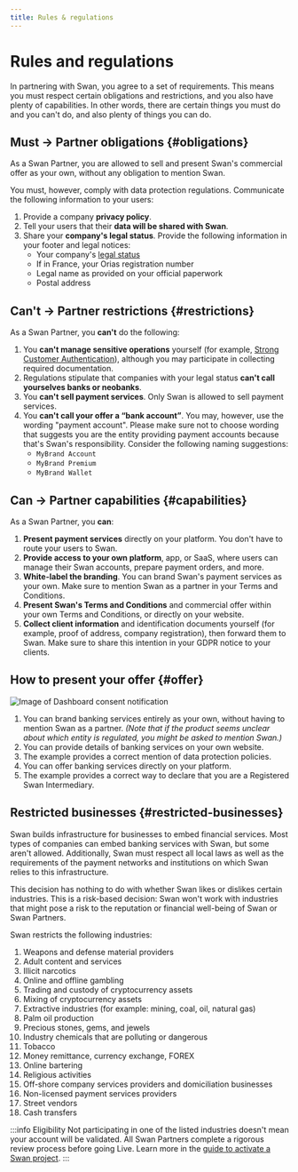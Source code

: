 ```yaml
---
title: Rules & regulations
---
```


# Rules and regulations

In partnering with Swan, you agree to a set of requirements.
This means you must respect certain obligations and restrictions, and you also have plenty of capabilities.
In other words, there are certain things you must do and you can't do, and also plenty of things you can do.

## Must → Partner obligations {#obligations}

As a Swan Partner, you are allowed to sell and present Swan's commercial offer as your own, without any obligation to mention Swan.

You must, however, comply with data protection regulations.
Communicate the following information to your users:

1. Provide a company **privacy policy**.
1. Tell your users that their **data will be shared with Swan**.
1. Share your **company's legal status**. Provide the following information in your footer and legal notices:
    - Your company's [legal status](../index.mdx#legal-status)
    - If in France, your Orias registration number 
    - Legal name as provided on your official paperwork
    - Postal address

## Can't → Partner restrictions {#restrictions}

As a Swan Partner, you **can't** do the following:

1. You **can't manage sensitive operations** yourself (for example, [Strong Customer Authentication](../../topics/users/consent/index.mdx#sca)), although you may participate in collecting required documentation.
1. Regulations stipulate that companies with your legal status **can't call yourselves banks or neobanks**.
1. You **can't sell payment services**. Only Swan is allowed to sell payment services.
1. You **can't call your offer a “bank account”**. You may, however, use the wording "payment account". Please make sure not to choose wording that suggests you are the entity providing payment accounts because that's Swan's responsibility. Consider the following naming suggestions:
    - `MyBrand Account`
    - `MyBrand Premium`
    - `MyBrand Wallet`

## Can → Partner capabilities {#capabilities}

As a Swan Partner, you **can**:

1. **Present payment services** directly on your platform. You don't have to route your users to Swan.
1. **Provide access to your own platform**, app, or SaaS, where users can manage their Swan accounts, prepare payment orders, and more.
1. **White-label the branding**. You can brand Swan's payment services as your own. Make sure to mention Swan as a partner in your Terms and Conditions.
1. **Present Swan's Terms and Conditions** and commercial offer within your own Terms and Conditions, or directly on your website.
1. **Collect client information** and identification documents yourself (for example, proof of address, company registration), then forward them to Swan. Make sure to share this intention in your GDPR notice to your clients.

## How to present your offer {#offer}

![Image of Dashboard consent notification](../../images/partnership/offer-example.png)

1. You can brand banking services entirely as your own, without having to mention Swan as a partner. *(Note that if the product seems unclear about which entity is regulated, you might be asked to mention Swan.)*
1. You can provide details of banking services on your own website.
1. The example provides a correct mention of data protection policies.
1. You can offer banking services directly on your platform.
1. The example provides a correct way to declare that you are a Registered Swan Intermediary.

## Restricted businesses {#restricted-businesses}

Swan builds infrastructure for businesses to embed financial services.
Most types of companies can embed banking services with Swan, but some aren't allowed.
Additionally, Swan must respect all local laws as well as the requirements of the payment networks and institutions on which Swan relies to this infrastructure.

This decision has nothing to do with whether Swan likes or dislikes certain industries.
This is a risk-based decision: Swan won't work with industries that might pose a risk to the reputation or financial well-being of Swan or Swan Partners.

Swan restricts the following industries:

1. Weapons and defense material providers
1. Adult content and services
1. Illicit narcotics
1. Online and offline gambling
1. Trading and custody of cryptocurrency assets
1. Mixing of cryptocurrency assets
1. Extractive industries (for example: mining, coal, oil, natural gas)
1. Palm oil production
1. Precious stones, gems, and jewels
1. Industry chemicals that are polluting or dangerous
1. Tobacco
1. Money remittance, currency exchange, FOREX
1. Online bartering
1. Religious activities
1. Off-shore company services providers and domiciliation businesses
1. Non-licensed payment services providers
1. Street vendors
1. Cash transfers

:::info Eligibility
Not participating in one of the listed industries doesn't mean your account will be validated.
All Swan Partners complete a rigorous review process before going Live.
Learn more in the [guide to activate a Swan project](../../topics/projects/guide-activate.mdx).
:::
